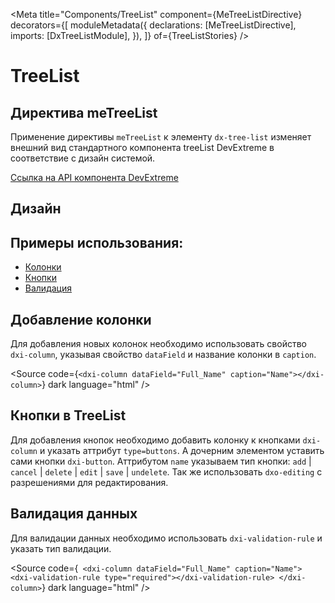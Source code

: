 
<Meta
  title="Components/TreeList"
  component={MeTreeListDirective}
  decorators={[
    moduleMetadata({
      declarations: [MeTreeListDirective],
      imports: [DxTreeListModule],
    }),
  ]}
  of={TreeListStories}
/>

# TreeList

## Директива meTreeList

Применение директивы `meTreeList` к элементу `dx-tree-list` изменяет внешний вид стандартного компонента treeList DevExtreme в соответствие с дизайн системой.

[Ссылка на API компонента DevExtreme](https://js.devexpress.com/Angular/Documentation/23_1/ApiReference/UI_Components/dxTreeList/)

<Story name="Default" of={TreeListStories.TreeList} />
<Controls of={TreeListStories.TreeList} exclude={["dataSource"]} />
<Source of={TreeListStories.TreeList} dark />

## Дизайн

<Figma
  height="50%"
  collapsable
  defaultCollapsed
  url="https://www.figma.com/design/RKYvr3REXwOglog9PMcZLF/Components-(Copy)?node-id=4431-163676&node-type=frame&t=4m2SISUYumG3whUY-0"
/>

## Примеры использования:

- [Колонки](#добавление-колонки)
- [Кнопки](#кнопки-в-treelist)
- [Валидация](#валидация-данных)

## Добавление колонки

Для добавления новых колонок необходимо использовать свойство `dxi-column`, указывая свойство `dataField` и название колонки в `caption`.

<Source
  code={`
    <dxi-column dataField="Full_Name" caption="Name"></dxi-column>
`}
  dark
  language="html"
/>
<Story of={TreeListStories.TreeListColumns} />

## Кнопки в TreeList

Для добавления кнопок необходимо добавить колонку к кнопками `dxi-column` и указать аттрибут `type=buttons`. А дочерним элементом уставить сами кнопки `dxi-button`. Аттрибутом `name` указываем тип кнопки: `add` | `cancel` | `delete` | `edit` | `save` | `undelete`. Так же использовать `dxo-editing` с разрешениями для редактирования.

<Story of={TreeListStories.TreeListButtons} />
<Source of={TreeListStories.TreeListButtons} dark />

## Валидация данных

Для валидации данных необходимо использовать `dxi-validation-rule` и указать тип валидации.

<Source
  code={`
<dxi-column dataField="Full_Name" caption="Name">
  <dxi-validation-rule type="required"></dxi-validation-rule>
</dxi-column>`}
  dark
  language="html"
/>
<Story of={TreeListStories.TreeListValidation} />

